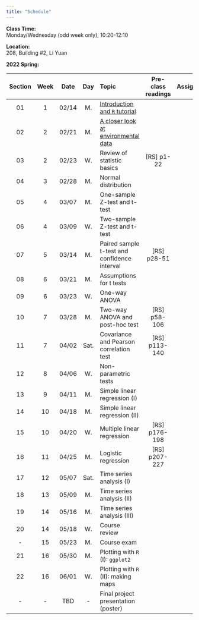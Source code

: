 ---
title: "Schedule"
---
**Class Time:**   
Monday/Wednesday (odd week only), 10:20-12:10 

**Location:**   
208, Building #2, Li Yuan  

**2022 Spring:**

Section|Week|Date |Day  | Topic                                                                                      |Pre-class readings          |Assignment    |
|:----:|:--:|:---:|:---:|:-------------------------------------------------------------------------------------------|:--------------------------:|:------------:|
|01    |1   |02/14|M.   |[Introduction and `R` tutorial](https://zhu-group.github.io/ese335/S01.html)                |                            |              |
|02    |2   |02/21|M.   |[A closer look at environmental data](https://zhu-group.github.io/ese335/S02.html)          |                            |              |
|03    |2   |02/23|W.   |Review of statistic basics                    | [RS] p1-22 |               |              |
|04    |3   |02/28|M.   |Normal distribution                           |                            |              |
|05    |4   |03/07|M.   |One-sample Z-test and t-test                  |                            |              |
|06    |4   |03/09|W.   |Two-sample Z-test and t-test                  |                            |              |
|07    |5   |03/14|M.   |Paired sample t-test and confidence interval  | [RS] p28-51                |              |
|08    |6   |03/21|M.   |Assumptions for t tests                       |                            |              |
|09    |6   |03/23|W.   |One-way ANOVA                                 |                            |              |
|10    |7   |03/28|M.   |Two-way ANOVA and post-hoc test               | [RS] p58-106               |              |
|11    |7   |04/02|Sat. |Covariance and Pearson correlation test       | [RS] p113-140              |              |
|12    |8   |04/06|W.   |Non-parametric tests                          |                            |              |
|13    |9   |04/11|M.   |Simple linear regression (I)                  |                            |              |
|14    |10  |04/18|M.   |Simple linear regression (II)                 |                            |              |
|15    |10  |04/20|W.   |Multiple linear regression                    | [RS] p176-198              |              |
|16    |11  |04/25|M.   |Logistic regression                           | [RS] p207-227              |              |
|17    |12  |05/07|Sat. |Time series analysis (I)                      |                            |              |
|18    |13  |05/09|M.   |Time series analysis (II)                     |                            |              |
|19    |14  |05/16|M.   |Time series analysis (III)                    |                            |              |
|20    |14  |05/18|W.   |Course review                                 |                            |              |
|-     |15  |05/23|M.   |Course exam                                   |                            |              |
|21    |16  |05/30|M.   |Plotting with `R` (I): `ggplot2`                  |                            |              |  
|22    |16  |06/01|W.   |Plotting with `R` (II): making maps             |                            |              |  
|-     |-   |TBD  |-    |Final project presentation (poster)           |                            |              |
